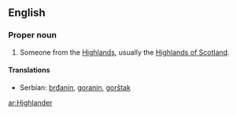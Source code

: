 {{see|highlander}}
==English==
{{wikipedia}}

===Proper noun===
{{en-proper noun|s}}

# Someone from the [[Highlands]], usually the [[w:Scottish Highlands|Highlands of Scotland]].

====Translations====
{{trans-top|someone from the Highlands}}
{{trans-mid}}
*Serbian: [[brđanin]], [[goranin]], [[gorštak]]
{{trans-bottom}}

[[ar:Highlander]]
